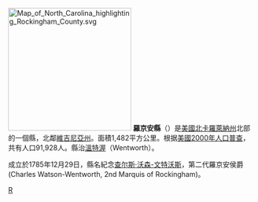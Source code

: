 {{noteTA
|T=zh-hans:罗金厄姆县 (北卡罗来纳州);zh-hk:羅京安縣 (北卡羅萊納州);zh-tw:羅京安郡 (北卡羅萊納州);
}}
{{Otheruses|羅京安縣|subject=美國北卡羅萊納州的一個縣|other=同名的縣}}
[[File:Map_of_North_Carolina_highlighting_Rockingham_County.svg|250px]]
'''羅京安縣'''（{{lang-en|Rockingham County}}）是[[美國|美國]][[北卡羅萊納州|北卡羅萊納州]]北部的一個縣，北鄰[[維吉尼亞州|維吉尼亞州]]。面積1,482平方公里。根据[[美國2000年人口普查|美國2000年人口普查]]，共有人口91,928人。縣治[[溫特渥_(北卡羅萊納州)|溫特渥]]（Wentworth）。

成立於1785年12月29日，縣名紀念[[查尔斯·沃森-文特沃斯|查尔斯·沃森-文特沃斯]]，第二代羅京安侯爵 (Charles Watson-Wentworth, 2nd Marquis of Rockingham)。

{{North Carolina}}
{{Authority Control}}
[[Category:北卡羅萊納州行政區劃|R]]